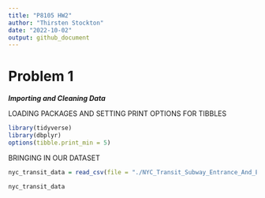 ```yaml
---
title: "P8105 HW2"
author: "Thirsten Stockton"
date: "2022-10-02"
output: github_document
---
```


# Problem 1

***Importing and Cleaning Data***


LOADING PACKAGES AND SETTING PRINT OPTIONS FOR TIBBLES

```r

library(tidyverse)
library(dbplyr)
options(tibble.print_min = 5)

```


BRINGING IN OUR DATASET

```r

nyc_transit_data = read_csv(file = "./NYC_Transit_Subway_Entrance_And_Exit_Data.csv")

nyc_transit_data

```